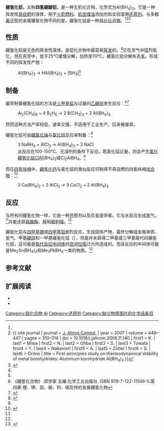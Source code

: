 {{chembox
| verifiedrevid = 427611348
| ImageFile = Aluminium-borohydride-2D-from-xtal.png
| ImageSize = 
| ImageName = Structural formula of the aluminium borohydride molecule
| IUPACName = Aluminium borohydride
| OtherNames = Aluminum borohydride, aluminium tetrahydroborate, aluminum tetrahydroborate
| Reference = <ref name="hand">
{{Cite book
 | last = 
 | first = 
 | author-link = 
 | last2 = 
 | first2 = 
 | author2-link =
 | publication-date =
 | date =
 | year = 2016
 | title = Handbook of Chemistry and Physics
 | edition = 97
 | volume = 
 | series =
 | publication-place = 
 | place = 
 | publisher = CRC Press
 | id =
 | isbn = 1-4987-5428-7
 | doi =
 | oclc =
 | pages = [https://archive.org/details/crchandbookofche0000unse_k6n5/page/n170 4]–44
 | url = https://archive.org/details/crchandbookofche0000unse_k6n5
 | accessdate = 2018-07-31
}}</ref>
| Section1 = {{Chembox Identifiers
| ChemSpiderID_Ref = {{chemspidercite|correct|chemspider}}
| ChemSpiderID = 55734
| InChI = 1/Al.3BH4/h;3*1H4/q+3;3*-1
| InChIKey = LNJYEMMRSAGORU-UHFFFAOYAC
| SMILES = [Al+3].[BH4-].[BH4-].[BH4-]
| StdInChI_Ref = {{stdinchicite|correct|chemspider}}
| StdInChI = 1S/Al.3BH4/h;3*1H4/q+3;3*-1
| StdInChIKey_Ref = {{stdinchicite|correct|chemspider}}
| StdInChIKey = LNJYEMMRSAGORU-UHFFFAOYSA-N
| CASNo = 16962-07-5
| CASNo_Ref = {{cascite|correct|??}}
| RTECS = 
| EINECS = 
| PubChem = 
 }}
| Section2 = {{Chembox Properties
| Formula = Al(BH<sub>4</sub>)<sub>3</sub>
| MolarMass = 71.51
| Appearance = 无色易燃液体
| Density = 
| MeltingPtC = -64.5
| BoilingPtC = 44.5
| Solubility = 与水反应
}}
| Section3 = {{Chembox Structure
| CrystalStruct = 
| Coordination = 
| MolShape = 
}}
| Section4 = {{Chembox Hazards
|   EUClass = 
|   FlashPt = 自燃
|   NFPA-H = |NFPA-F = |NFPA-R = 
}}
}}

'''硼氢化铝'''，又称'''四氢硼酸铝'''，是一种无机化合物，化学式为Al(BH<sub>4</sub>)<sub>3</sub>。它是一种挥发性[[自燃|易自燃]]的液体，用于[[火箭燃料|火箭燃料]]、[[航空煤油|航空煤油]]添加剂和实验室用[[还原剂|还原剂]]。与多数[[离子化合物|离子型]]的金属硼氢化物不同的是，硼氢化铝是一种[[共价化合物|共价化合物]]。<ref name = kollonitsch/><ref>{{ cite journal | journal = [[Journal_of_Alloys_and_Compounds|J. Alloys Compd.]] | year = 2007 | volume = 446–447 | pages = 310–314 | doi = 10.1016/j.jallcom.2006.11.140 | first1 = K. | last1 = Miwa | first2 = N. | last2 = Ohba | first3 = S. | last3 = Towata | first4 = Y. | last4 = Nakamori | first5 = A. | last5 = Züttel | first6 = S. | last6 = Orimo | title = First-principles study on thermodynamical stability of metal borohydrides: Aluminum borohydride Al(BH<sub>4</sub>)<sub>3</sub> }}</ref><ref>{{cite journal|coauthors=Ray, James D.|title=Nuclear magnetic resonance spectrum and molecular structure of aluminium borohydride|journal=Discussions of the Faraday Society|date=1955-01-01|volume=19|pages=239|doi=10.1039/df9551900239|last=Ogg|first=Richard A.}}</ref>
==性质==
硼氢化铝是无色的挥发性液体，是铝化合物中最容易[[挥发|挥发]]的。<ref name=pqhhw_4 />它在空气中猛烈氧化，但在真空中，低于25℃缓慢分解，加热至70℃，硼氢化铝分解失去[[氢|氢]]，形成不同的挥发性产物：
: Al(BH<sub>4</sub>)<sub>3</sub> → HAl(BH<sub>4</sub>)<sub>2</sub> + [BH<sub>3</sub>]<ref name=pqhhw_4 />

==制备==
最早制备硼氢化铝的方法是[[三甲基铝|三甲基铝]]与过量的[[乙硼烷|乙硼烷]]发生反应：<ref name=pqhhw_4>《硼氢化合物》.郑学家 主编.化学工业出版社. ISBN 978-7-122-11506-5.第四章 锂、钾、铝、铍、钙、铷及锌的金属硼氢化物</ref><ref>{{cite journal|coauthors=Hnizda, Vincent|title=Aluminum Borohydride Preparation|journal=Industrial & Engineering Chemistry|date=1955-08-01|volume=47|issue=8|pages=1560–1562|doi=10.1021/ie50548a032|last=Hinkamp|first=James B.}}</ref>

:Al<sub>2</sub>(CH<sub>3</sub>)<sub>6</sub> + 4 B<sub>2</sub>H<sub>6</sub> → 2 B(CH<sub>3</sub>)<sub>3</sub> + 2 Al(BH<sub>4</sub>)<sub>3</sub>

然而这种方法产率较低，速率又慢，不适用于工业生产，后来被废弃。

硼氢化铝可由[[硼氢化钠|硼氢化钠]]与[[氯化铝|氯化铝]]反应来制备：<ref name="inorg">
{{Cite book
 | last = Perry
 | first =Dale L.
 | author-link =
 | last2 = Phillips
 | first2 =Sidney L.
 | author2-link =
 | publication-date =
 | date =
 | year =1995
 | title =Handbook of Inorganic Compounds
 | edition =
 | volume =
 | series =
 | publication-place =
 | place =
 | publisher =CRC Press
 | id =
 | isbn =0-8493-8671-3
 |pages = 3–4
 | doi =
 | oclc =
 | url =http://books.google.com/?id=0fT4wfhF1AsC
 | accessdate =2007-12-09
}}</ref>
:3 NaBH<sub>4</sub> + AlCl<sub>3</sub> → Al(BH<sub>4</sub>)<sub>3</sub> + 3 NaCl
:此反应在100-150℃、无溶剂的条件下反应。若氯化铝过量，则会产生[[氯化硼氢化铝|氯化硼氢化铝]]ClAl(BH<sub>4</sub>)<sub>2</sub>或Cl<sub>2</sub>AlBH<sub>4</sub>。<ref name=pqhhw_4 />

而在[[四氢呋喃|四氢呋喃]]中，[[硼氢化钙|硼氢化钙]]与氯化铝的类似反应可制得不易自燃的四氢呋喃[[加合物|加合物]]：<ref name = kollonitsch>{{cite journal | author = J. Kollonitsch & O. Fuchs | title = Preparation of Aluminium Borohydride and its Applications in Organic Reductions |  journal = [[Nature_(journal)|Nature]] | volume = 176 | pages = 1081 | year = 1955  | doi = 10.1038/1761081a0 | issue=4492}}</ref>

: 3 Ca(BH<sub>4</sub>)<sub>2</sub> + 2 AlCl<sub>3</sub> → 3 CaCl<sub>2</sub> + 2 Al(BH<sub>4</sub>)<sub>3</sub>

==反应==
与所有的硼氢化物一样，它是一种还原剂以及负氢提供者。它与水反应生成[[氢|氢]]气，<ref name="inorg"/>并能还原[[羧酸酯|羧酸酯]]、[[醛|醛]]和[[酮|酮]]到[[醇|醇]]。<ref name = kollonitsch/>

硼氢化铝与[[四甲基锡|四甲基锡]]或[[四甲基铅|四甲基铅]]剧烈反应，生成固体产物，最终分解成金属单质、氢气、甲基[[硼烷|硼烷]]和一甲基硼氢化铝（{{chem|CH|3|Al(BH|4|)|2}}），但是并未获得二甲基或三甲基取代的硼氢化铝，这可能是[[取代反应|取代反应]][[中间体|中间体]]的[[空间位阻|空间位阻]]过大所造成的。而该反应的中间体可能是Me<sub>2</sub>Sn(BH<sub>4</sub>)<sub>2</sub>和Me<sub>3</sub>PbBH<sub>4</sub>一类的物质。<ref>{{cite journal|coauthors=Jeffers, W.|title=The reaction of aluminium borohydride with tin and lead tetramethyl|journal=Journal of Inorganic and Nuclear Chemistry|date=1958-03-31|volume=6|issue=2|pages=134–137|doi=10.1016/0022-1902(58)80058-5|last=Holliday|first=A.K.}}</ref>

==参考文献==
{{reflist}}

==扩展阅读==
{{refbegin}}
* {{cite journal | doi = 10.1021/ie50599a044 | title = Aluminum Borohydride and Mixtures with Hydrocarbons in Jet Engine Combustor Ignition | year = 1959 | last1 = Fletcher | first1 = Edward | last2 = Foster | first2 = Hampton | last3 = Straight | first3 = David | journal = Industrial & Engineering Chemistry | volume = 51 | pages = 1389 | issue = 11}}
* {{cite journal | doi = 10.1021/ie50548a032 | title = Aluminum Borohydride Preparation | year = 1955 | last1 = Hinkamp | first1 = James B. | last2 = Hnizda | first2 = Vincent | journal = Industrial & Engineering Chemistry | volume = 47 | pages = 1560 | issue = 8}}
{{refend}}
{{硼氢化物}}
{{铝化合物}}

[[Category:铝化合物|Category:铝化合物]]
[[Category:硼氢化物|Al]]
[[Category:还原剂|Category:还原剂]]
[[Category:缺少物质图片的化学品条目|Category:缺少物质图片的化学品条目]]